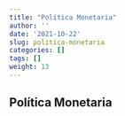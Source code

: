```yaml
---
title: "Política Monetaria"
author: ''
date: '2021-10-22'
slug: politica-monetaria
categories: []
tags: []
weight: 13
---
```


## Política Monetaria